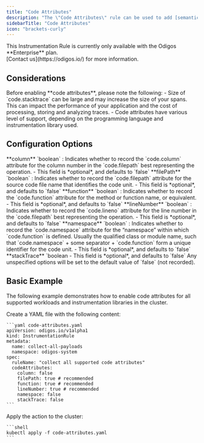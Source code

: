 ```yaml
---
title: "Code Attributes"
description: "The \"Code Attributes\" rule can be used to add [semantic Code attributes](https://opentelemetry.io/docs/specs/semconv/attributes-registry/code/) to spans. Code attributes can help trace back an operation in a trace to the code that generated it."
sidebarTitle: "Code Attributes"
icon: "brackets-curly"
---
```


<Info>
  This Instrumentation Rule is currently only available with the Odigos **Enterprise** plan.<br />
  [Contact us](https://odigos.io/) for more information.
</Info>

## Considerations

<Warning>
  Before enabling **code attributes**, please note the following:
  - Size of `code.stacktrace` can be large and may increase the size of your spans. This can impact the performance of your application and the cost of processing, storing and analyzing traces.
  - Code attributes have various level of support, depending on the programming language and instrumentation library used.
</Warning>

## Configuration Options

<AccordionGroup>
  <Accordion title="column">
    **column** `boolean` : Indicates whether to record the `code.column` attribute for the column number in the `code.filepath` best representing the operation.
    - This field is *optional*, and defaults to `false`
  </Accordion>
  <Accordion title="filePath">
    **filePath** `boolean` : Indicates whether to record the `code.filepath` attribute for the source code file name that identifies the code unit.
    - This field is *optional*, and defaults to `false`
  </Accordion>
  <Accordion title="function">
    **function** `boolean` : Indicates whether to record the `code.function` attribute for the method or function name, or equivalent.
    - This field is *optional*, and defaults to `false`
  </Accordion>
  <Accordion title="lineNumber">
    **lineNumber** `boolean` : Indicates whether to record the `code.lineno` attribute for the line number in the `code.filepath` best representing the operation.
    - This field is *optional*, and defaults to `false`
  </Accordion>
  <Accordion title="namespace">
    **namespace** `boolean` : Indicates whether to record the `code.namespace` attribute for the “namespace” within which `code.function` is defined. Usually the qualified class or module name, such that `code.namespace` + some separator + `code.function` form a unique identifier for the code unit.
    - This field is *optional*, and defaults to `false`
  </Accordion>
  <Accordion title="stackTrace">
    **stackTrace** `boolean
    - This field is *optional*, and defaults to `false`
  </Accordion>
</AccordionGroup>

<Note>
  Any unspecified options will be set to the default value of `false` (not recorded).
</Note>

## Basic Example

The following example demonstrates how to enable code attributes for all supported workloads and instrumentation libraries in the cluster.

<Steps>
  <Step>
    Create a YAML file with the following content:

    ```yaml code-attributes.yaml
    apiVersion: odigos.io/v1alpha1
    kind: InstrumentationRule
    metadata:
      name: collect-all-payloads
      namespace: odigos-system
    spec:
      ruleName: "collect all supported code attributes"
      codeAttributes:
        column: false
        filePath: true # recommended
        function: true # recommended
        lineNumber: true # recommended
        namespace: false
        stackTrace: false
    ```
  </Step>
  <Step>
    Apply the action to the cluster:

    ```shell
    kubectl apply -f code-attributes.yaml
    ```
  </Step>
</Steps>

